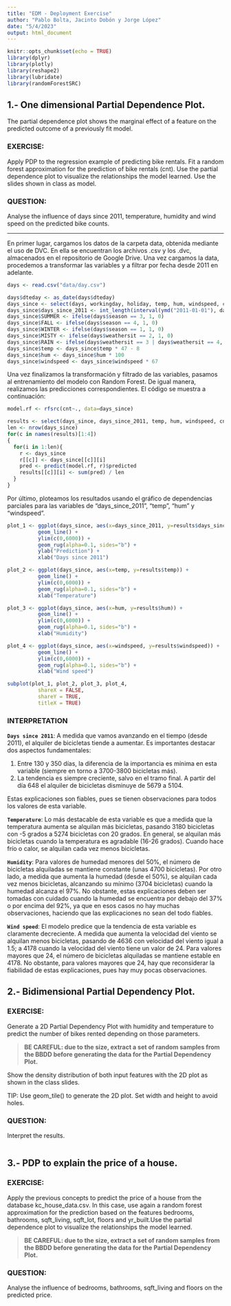 ```yaml
---
title: "EDM - Deployment Exercise"
author: "Pablo Bolta, Jacinto Dobón y Jorge López"
date: "5/4/2023"
output: html_document
---
```


```r
knitr::opts_chunk$set(echo = TRUE)
library(dplyr)
library(plotly)
library(reshape2)
library(lubridate)
library(randomForestSRC)
```

## 1.- One dimensional Partial Dependence Plot.
The partial dependence plot shows the marginal effect of a feature on the predicted outcome of a previously fit model. 
 
### EXERCISE:
Apply PDP to the regression example of predicting bike rentals. Fit a random forest approximation for the prediction of bike rentals (cnt). Use the partial dependence plot to visualize the relationships the model learned. Use the slides shown in class as model.  

### QUESTION:
Analyse the influence of days since 2011, temperature, humidity and wind speed on the predicted bike counts.

___________

En primer lugar, cargamos los datos de la carpeta data, obtenida mediante el uso de DVC. En ella se encuentran los archivos .csv y los .dvc, almacenados en el repositorio de Google Drive. Una vez cargamos la data, procedemos a transformar las variables y a filtrar por fecha desde 2011 en adelante. 

```r
days <- read.csv("data/day.csv")

days$dteday <- as_date(days$dteday)
days_since <- select(days, workingday, holiday, temp, hum, windspeed, cnt)
days_since$days_since_2011 <- int_length(interval(ymd("2011-01-01"), days$dteday)) / (3600*24)
days_since$SUMMER <- ifelse(days$season == 3, 1, 0)
days_since$FALL <- ifelse(days$season == 4, 1, 0)
days_since$WINTER <- ifelse(days$season == 1, 1, 0)
days_since$MISTY <- ifelse(days$weathersit == 2, 1, 0)
days_since$RAIN <- ifelse(days$weathersit == 3 | days$weathersit == 4, 1, 0)
days_since$temp <- days_since$temp * 47 - 8
days_since$hum <- days_since$hum * 100
days_since$windspeed <- days_since$windspeed * 67
```

Una vez finalizamos la transformación y filtrado de las variables, pasamos al entrenamiento del modelo con Random Forest. De igual manera, realizamos las predicciones correspondientes. El código se muestra a continuación:

```r
model.rf <- rfsrc(cnt~., data=days_since)

results <- select(days_since, days_since_2011, temp, hum, windspeed, cnt)
len <- nrow(days_since)
for(c in names(results)[1:4])
{
  for(i in 1:len){
    r <- days_since
    r[[c]] <- days_since[[c]][i]
    pred <- predict(model.rf, r)$predicted
    results[[c]][i] <- sum(pred) / len
  }
}
```

Por último, ploteamos los resultados usando el gráfico de dependencias parciales para las variables de "days_since_2011", "temp", "hum" y "windspeed". 

```r
plot_1 <- ggplot(days_since, aes(x=days_since_2011, y=results$days_since_2011)) +
          geom_line() + 
          ylim(c(0,6000)) + 
          geom_rug(alpha=0.1, sides="b") + 
          ylab("Prediction") + 
          xlab("Days since 2011")

plot_2 <- ggplot(days_since, aes(x=temp, y=results$temp)) + 
          geom_line() + 
          ylim(c(0,6000)) + 
          geom_rug(alpha=0.1, sides="b") + 
          xlab("Temperature")

plot_3 <- ggplot(days_since, aes(x=hum, y=results$hum)) + 
          geom_line() + 
          ylim(c(0,6000)) + 
          geom_rug(alpha=0.1, sides="b") + 
          xlab("Humidity")

plot_4 <- ggplot(days_since, aes(x=windspeed, y=results$windspeed)) + 
          geom_line() + 
          ylim(c(0,6000)) + 
          geom_rug(alpha=0.1, sides="b") + 
          xlab("Wind speed")

subplot(plot_1, plot_2, plot_3, plot_4, 
          shareX = FALSE, 
          shareY = TRUE, 
          titleX = TRUE)
```

### INTERPRETATION

**`Days since 2011`**: A medida que vamos avanzando en el tiempo (desde 2011), el alquiler de bicicletas tiende a aumentar. Es importantes destacar dos aspectos fundamentales:

   1. Entre 130 y 350 días, la diferencia de la importancia es mínima en esta variable (siempre en torno a 3700-3800 bicicletas más).
   2. La tendencia es siempre creciente, salvo en el tramo final. A partir del día 648 el alquiler de bicicletas disminuye de 5679 a 5104. 
   
Estas explicaciones son fiables, pues se tienen observaciones para todos los valores de esta variable.

**`Temperature`**: Lo más destacable de esta variable es que a medida que la temperatura aumenta se alquilan más bicicletas, pasando 3180 bicicletas con -5 grados a 5274 bicicletas con 20 grados. En general, se alquilan más bicicletas cuando la temperatura es agradable (16-26 grados). Cuando hace frío o calor, se alquilan cada vez menos bicicletas.

**`Humidity`**: Para valores de humedad menores del 50%, el número de bicicletas alquiladas se mantiene constante (unas 4700 bicicletas). Por otro lado, a medida que aumenta la humedad (desde el 50%), se alquilan cada vez menos bicicletas, alcanzando su mínimo (3704 bicicletas) cuando la humedad alcanza el 97%. No obstante, estas explicaciones deben ser tomadas con cuidado cuando la humedad se encuentra por debajo del 37% o por encima del 92%, ya que en esos casos no hay muchas observaciones, haciendo que las explicaciones no sean del todo fiables.

**`Wind speed`**: El modelo predice que la tendencia de esta variable es claramente decreciente. A medida que aumenta la velocidad del viento se alquilan menos bicicletas, pasando de 4636 con velocidad del viento igual a 1.5; a 4178 cuando la velocidad del viento tiene un valor de 24. Para valores mayores que 24, el número de bicicletas alquiladas se mantiene estable en 4178. No obstante, para valores mayores que 24, hay que reconsiderar la fiabilidad de estas explicaciones, pues hay muy pocas observaciones.

## 2.- Bidimensional Partial Dependency Plot.

### EXERCISE:
Generate a 2D Partial Dependency Plot with humidity and temperature to predict the number of bikes rented depending on those parameters.

> **BE CAREFUL: due to the size, extract a set of random samples from the BBDD before generating the data for the Partial Dependency Plot.**

Show the density distribution of both input features with the 2D plot as shown in the class slides. 

TIP: Use geom_tile() to generate the 2D plot. Set width and height to avoid holes. 

### QUESTION:
Interpret the results.

```r

```

## 3.- PDP to explain the price of a house.

### EXERCISE:
Apply the previous concepts to predict the price of a house from the database kc_house_data.csv. In this case, use again a random forest approximation for the prediction based on the features bedrooms, bathrooms, sqft_living, sqft_lot, floors and yr_built.Use the partial dependence plot to visualize the relationships the model learned.

> **BE CAREFUL: due to the size, extract a set of random samples from the BBDD before generating the data for the Partial Dependency Plot.** 

### QUESTION:
Analyse the influence of bedrooms, bathrooms, sqft_living and floors on the predicted price.

```r

```




